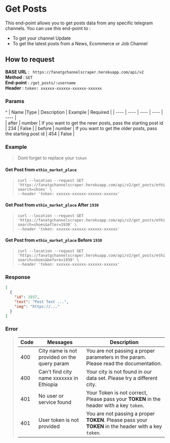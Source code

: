 # Get Posts

This end-point allows you to get posts data from any specific telegram channels. You can use this end-point to :
- To get your channel Update
- To get the latest posts from a News, Ecommerce or Job  Channel


## How to request

**BASE URL** : ` https://fanatgchannelscraper.herokuapp.com/api/v2` \
**Method** : `GET` \
**End-point** : `/get_posts/:username ` \
**Header** : `token: xxxxxx-xxxxxx-xxxxxx-xxxxxx`

### Params
^
| Name	|Type	| Description | Example | Required     |
| ----  | ----  | ----        | ----    | ----    |  
| after | number | If you want to get the newr posts, pass the starting post id | 234 | False  |
| before | number | If you want to get the older posts, pass the starting post id  | 454 | False  |



### Example

> Dont forget to replace your `token`

#### Get Post from `ethio_market_place`

> ```curl
> curl --location --request GET 'https://fanatgchannelscraper.herokuapp.com/api/v2/get_posts/ethio_market_place?search=shoes' \
> --header 'token: xxxxxx-xxxxxx-xxxxxx-xxxxxx'
> ```
    
#### Get Post from `ethio_market_place` After `1930`

> ```curl
> curl --location --request GET 'https://fanatgchannelscraper.herokuapp.com/api/v2/get_posts/ethio_market_place?search=shoes&after=1930' \
> --header 'token: xxxxxx-xxxxxx-xxxxxx-xxxxxx'
> ```

#### Get Post from `ethio_market_place` Before `1930`

> ```curl
> curl --location --request GET 'https://fanatgchannelscraper.herokuapp.com/api/v2/get_posts/ethio_market_place?search=shoes&before=1930' \
> --header 'token: xxxxxx-xxxxxx-xxxxxx-xxxxxx'
> ```

### Response

```json
[
  {
    "id": 1937,
    "text": "Post Text ...",
    "img": "https://..."
  }
]
```

### Error

> | Code | Messages | Description |
> | ---- | ---- | ----------- |
> | 400 | City name is not provided on the query param | You are not passing a proper parameters in the param. Please read the documentation. |
> | 400 | Can't find city name xxxxxxx in Ethiopia | Your city is not found in our data set. Please try a different city. |
> | 401 | No user or service found | Your Token is not correct, Please pass your **TOKEN** in the header with a key `token`. |
> | 401 | User token is not provided | You are not passing a proper **TOKEN**. Please pass your **TOKEN** in the header with a key `token`. |















